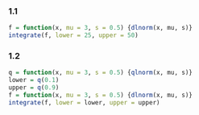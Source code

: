 
### 1.1
```r
f = function(x, mu = 3, s = 0.5) {dlnorm(x, mu, s)}
integrate(f, lower = 25, upper = 50)
```
### 1.2
```r
q = function(x, mu = 3, s = 0.5) {qlnorm(x, mu, s)}
lower = q(0.1)
upper = q(0.9)
f = function(x, mu = 3, s = 0.5) {dlnorm(x, mu, s)}
integrate(f, lower = lower, upper = upper)
```